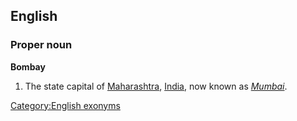 == English ==
===Proper noun===
'''Bombay'''

# The state capital of [[Maharashtra]], [[India]], now known as ''[[Mumbai]]''.

[[Category:English exonyms]]